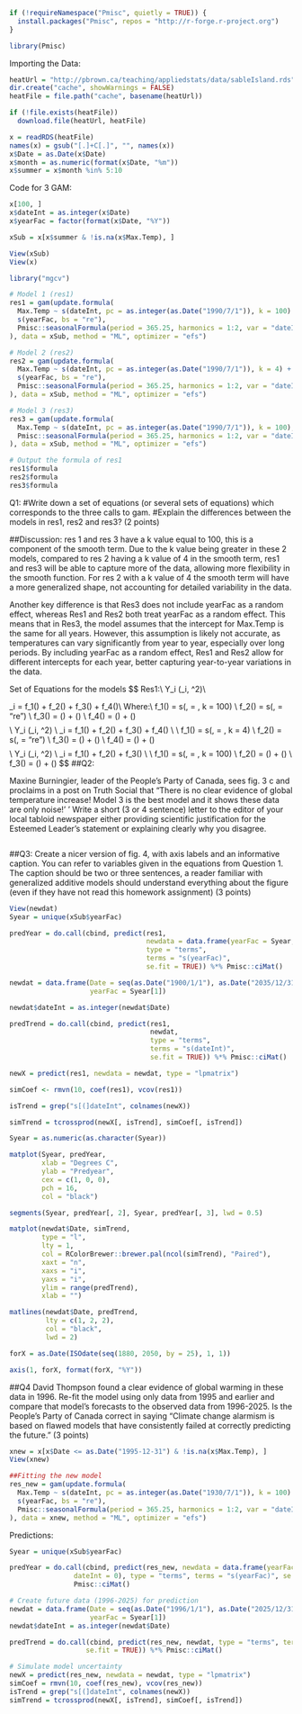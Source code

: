 ```r
if (!requireNamespace("Pmisc", quietly = TRUE)) {
  install.packages("Pmisc", repos = "http://r-forge.r-project.org")
}

library(Pmisc)
```

Importing the Data:
```r
heatUrl = "http://pbrown.ca/teaching/appliedstats/data/sableIsland.rds"
dir.create("cache", showWarnings = FALSE)
heatFile = file.path("cache", basename(heatUrl))

if (!file.exists(heatFile)) 
  download.file(heatUrl, heatFile)

x = readRDS(heatFile)
names(x) = gsub("[.]+C[.]", "", names(x))
x$Date = as.Date(x$Date)
x$month = as.numeric(format(x$Date, "%m"))
x$summer = x$month %in% 5:10
```

Code for 3 GAM:
```r
x[100, ]
x$dateInt = as.integer(x$Date)
x$yearFac = factor(format(x$Date, "%Y"))

xSub = x[x$summer & !is.na(x$Max.Temp), ]

View(xSub)
View(x)

library("mgcv")

# Model 1 (res1)
res1 = gam(update.formula(
  Max.Temp ~ s(dateInt, pc = as.integer(as.Date("1990/7/1")), k = 100) + 
  s(yearFac, bs = "re"), 
  Pmisc::seasonalFormula(period = 365.25, harmonics = 1:2, var = "dateInt")
), data = xSub, method = "ML", optimizer = "efs")

# Model 2 (res2)
res2 = gam(update.formula(
  Max.Temp ~ s(dateInt, pc = as.integer(as.Date("1990/7/1")), k = 4) + 
  s(yearFac, bs = "re"), 
  Pmisc::seasonalFormula(period = 365.25, harmonics = 1:2, var = "dateInt")
), data = xSub, method = "ML", optimizer = "efs")

# Model 3 (res3)
res3 = gam(update.formula(
  Max.Temp ~ s(dateInt, pc = as.integer(as.Date("1990/7/1")), k = 100), 
  Pmisc::seasonalFormula(period = 365.25, harmonics = 1:2, var = "dateInt")
), data = xSub, method = "ML", optimizer = "efs")

# Output the formula of res1
res1$formula
res2$formula
res3$formula

```

Q1: 
#Write down a set of equations (or several sets of equations) which corresponds to the three calls to gam.
#Explain the differences between the models in res1, res2 and res3? (2 points)

##Discussion: 
res 1 and res 3 have a k value equal to 100, this is a component of the smooth term. Due to the k value being greater
in these 2 models, compared to res 2 having a k value of 4 in the smooth term, res1 and res3 will be able to capture more
of the data, allowing more flexibility in the smooth function. For res 2 with a k value of 4 the smooth term will have a more generalized shape, not accounting for detailed variability in the data.

Another key difference is that Res3 does not include yearFac as a random effect, whereas Res1 and Res2 both treat yearFac as a random effect. This means that in Res3, the model assumes that the intercept for Max.Temp is the same for all years. However, this assumption is likely not accurate, as temperatures can vary significantly from year to year, especially over long periods. By including yearFac as a random effect, Res1 and Res2 allow for different intercepts for each year, better capturing year-to-year variations in the data.

Set of Equations for the models
$$
Res1:\\ 
Y_i \sim \mathcal{N}(\mu_i, \sigma^2)\\

\mu_i = f_1(\text{dateInt}) + f_2(\text{yearFac}) + f_3(\text{seasonal1}) + f_4(\text{seasonal2})\\
Where:\\
f_1(\text{dateInt}) = s(\text{dateInt}, \text{pc} = \text{as.integer(as.Date("1990/7/1"))}, k = 100) \\
f_2(\text{yearFac}) = s(\text{yearFac}, \text{bs} = "re") \\
f_3(\text{seasonal1}) = \sin\left(\frac{\pi \cdot \text{dateInt}}{182.625}\right) + \cos\left(\frac{\pi \cdot \text{dateInt}}{182.625}\right) \\
f_4(\text{seasonal2}) = \sin\left(\frac{\pi \cdot \text{dateInt}}{91.3125}\right) + \cos\left(\frac{\pi \cdot \text{dateInt}}{91.3125}\right)
$$
$$
\text{Res2:} \\
Y_i \sim \mathcal{N}(\mu_i, \sigma^2) \\
\mu_i = f_1(\text{dateInt}) + f_2(\text{yearFac}) + f_3(\text{seasonal1}) + f_4(\text{seasonal2}) \\
\text{Where:} \\
f_1(\text{dateInt}) = s(\text{dateInt}, \text{pc} = \text{as.integer(as.Date("1990/7/1"))}, k = 4) \\
f_2(\text{yearFac}) = s(\text{yearFac}, \text{bs} = "re") \\
f_3(\text{seasonal1}) = \sin\left(\frac{\pi \cdot \text{dateInt}}{182.625}\right) + \cos\left(\frac{\pi \cdot \text{dateInt}}{182.625}\right) \\
f_4(\text{seasonal2}) = \sin\left(\frac{\pi \cdot \text{dateInt}}{91.3125}\right) + \cos\left(\frac{\pi \cdot \text{dateInt}}{91.3125}\right)
$$
$$
\text{Res3:} \\
Y_i \sim \mathcal{N}(\mu_i, \sigma^2) \\
\mu_i = f_1(\text{dateInt}) + f_2(\text{seasonal1}) + f_3(\text{seasonal2}) \\
\text{Where:} \\
f_1(\text{dateInt}) = s(\text{dateInt}, \text{pc} = \text{as.integer(as.Date("1990/7/1"))}, k = 100) \\
f_2(\text{seasonal1}) = \sin\left(\frac{\pi \cdot \text{dateInt}}{182.625}\right) + \cos\left(\frac{\pi \cdot \text{dateInt}}{182.625}\right) \\
f_3(\text{seasonal2}) = \sin\left(\frac{\pi \cdot \text{dateInt}}{91.3125}\right) + \cos\left(\frac{\pi \cdot \text{dateInt}}{91.3125}\right)
$$
##Q2: 

Maxine Burningier, leader of the People’s Party of Canada, sees fig. 3 c and proclaims in a post on
Truth Social that “There is no clear evidence of global temperature increase! Model 3 is the best model
and it shows these data are only noise!’ ’ Write a short (3 or 4 sentence) letter to the editor of your
local tabloid newspaper either providing scientific justification for the Esteemed Leader’s statement or
explaining clearly why you disagree.

```r

```

##Q3: 
Create a nicer version of fig. 4, with axis labels and an informative caption. You can refer to variables
given in the equations from Question 1. The caption should be two or three sentences, a reader familiar
with generalized additive models should understand everything about the figure (even if they have not
read this homework assignment) (3 points)
```r
View(newdat)
Syear = unique(xSub$yearFac)

predYear = do.call(cbind, predict(res1, 
                                  newdata = data.frame(yearFac = Syear, dateInt = 0), 
                                  type = "terms", 
                                  terms = "s(yearFac)", 
                                  se.fit = TRUE)) %*% Pmisc::ciMat()

newdat = data.frame(Date = seq(as.Date("1900/1/1"), as.Date("2035/12/31"), by = "2 weeks"), 
                    yearFac = Syear[1])

newdat$dateInt = as.integer(newdat$Date)

predTrend = do.call(cbind, predict(res1, 
                                   newdat, 
                                   type = "terms", 
                                   terms = "s(dateInt)", 
                                   se.fit = TRUE)) %*% Pmisc::ciMat()

newX = predict(res1, newdata = newdat, type = "lpmatrix")

simCoef <- rmvn(10, coef(res1), vcov(res1))

isTrend = grep("s[(]dateInt", colnames(newX))

simTrend = tcrossprod(newX[, isTrend], simCoef[, isTrend])

Syear = as.numeric(as.character(Syear))

matplot(Syear, predYear, 
        xlab = "Degrees C",
        ylab = "Predyear",
        cex = c(1, 0, 0), 
        pch = 16,
        col = "black")

segments(Syear, predYear[, 2], Syear, predYear[, 3], lwd = 0.5)

matplot(newdat$Date, simTrend, 
        type = "l", 
        lty = 1, 
        col = RColorBrewer::brewer.pal(ncol(simTrend), "Paired"), 
        xaxt = "n", 
        xaxs = "i", 
        yaxs = "i", 
        ylim = range(predTrend),
        xlab = "")

matlines(newdat$Date, predTrend, 
         lty = c(1, 2, 2), 
         col = "black", 
         lwd = 2)

forX = as.Date(ISOdate(seq(1880, 2050, by = 25), 1, 1))

axis(1, forX, format(forX, "%Y"))

```

##Q4
David Thompson found a clear evidence of global warming in these data in 1996. Re-fit the model
using only data from 1995 and earlier and compare that model’s forecasts to the observed data from
1996-2025. Is the People’s Party of Canada correct in saying “Climate change alarmism is based on
flawed models that have consistently failed at correctly predicting the future.” (3 points)
```r
xnew = x[x$Date <= as.Date("1995-12-31") & !is.na(x$Max.Temp), ]
View(xnew)

##Fitting the new model
res_new = gam(update.formula(
  Max.Temp ~ s(dateInt, pc = as.integer(as.Date("1930/7/1")), k = 100) + 
  s(yearFac, bs = "re"), 
  Pmisc::seasonalFormula(period = 365.25, harmonics = 1:2, var = "dateInt")
), data = xnew, method = "ML", optimizer = "efs")
```

Predictions:
```r
Syear = unique(xSub$yearFac)

predYear = do.call(cbind, predict(res_new, newdata = data.frame(yearFac = Syear,
                dateInt = 0), type = "terms", terms = "s(yearFac)", se.fit = TRUE)) %*%
                Pmisc::ciMat()

# Create future data (1996-2025) for prediction
newdat = data.frame(Date = seq(as.Date("1996/1/1"), as.Date("2025/12/31"), by = "2 weeks"),
                    yearFac = Syear[1])
newdat$dateInt = as.integer(newdat$Date)

predTrend = do.call(cbind, predict(res_new, newdat, type = "terms", terms = "s(dateInt)",
                   se.fit = TRUE)) %*% Pmisc::ciMat()

# Simulate model uncertainty
newX = predict(res_new, newdata = newdat, type = "lpmatrix")
simCoef = rmvn(10, coef(res_new), vcov(res_new))
isTrend = grep("s[(]dateInt", colnames(newX))
simTrend = tcrossprod(newX[, isTrend], simCoef[, isTrend])

```
